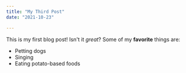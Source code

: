 ---
title: "My Third Post"
date: "2021-10-23"

---
This is my first blog post! Isn't it *great*?
Some of my **favorite** things are:
* Petting dogs
* Singing
* Eating potato-based foods